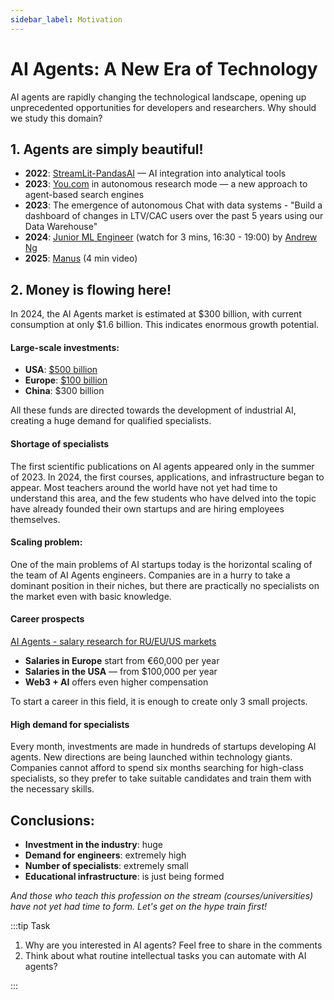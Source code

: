 ```yaml
---
sidebar_label: Motivation
---
```


# AI Agents: A New Era of Technology

AI agents are rapidly changing the technological landscape, opening up unprecedented opportunities for developers and researchers.
Why should we study this domain?

## 1. Agents are simply beautiful!

- **2022**: [StreamLit-PandasAI](https://github.com/worldline/streamlit-pandasai) — AI integration into analytical tools
- **2023**: [You.com](https://you.com/) in autonomous research mode — a new approach to agent-based search engines
- **2023**: The emergence of autonomous Chat with data systems - "Build a dashboard of changes in LTV/CAC users over the past 5 years using our Data Warehouse"
- **2024**: [Junior ML Engineer](https://youtu.be/q1XFm21I-VQ?si=70kO1tBiccm6J47T&t=994) (watch for 3 mins, 16:30 - 19:00) by [Andrew Ng](https://www.andrewng.org/)
- **2025**: [Manus](https://youtu.be/K27diMbCsuw?si=vhvBBzXLRG81ZUPz) (4 min video)

## 2. Money is flowing here!

In 2024, the AI Agents market is estimated at $300 billion, with current consumption at only $1.6 billion. This indicates enormous growth potential.

#### Large-scale investments:
- **USA**: [$500 billion](https://openai.com/index/announcing-the-stargate-project/)
- **Europe**: [$100 billion](https://www.reuters.com/technology/artificial-intelligence/france-invest-109-billion-euros-ai-macron-announces-2025-02-09/)
- **China**: $300 billion

All these funds are directed towards the development of industrial AI, creating a huge demand for qualified specialists.

#### Shortage of specialists

The first scientific publications on AI agents appeared only in the summer of 2023. In 2024, the first courses, applications, and infrastructure began to appear. Most teachers around the world have not yet had time to understand this area, and the few students who have delved into the topic have already founded their own startups and are hiring employees themselves.

#### Scaling problem:

One of the main problems of AI startups today is the horizontal scaling of the team of AI Agents engineers. Companies are in a hurry to take a dominant position in their niches, but there are practically no specialists on the market even with basic knowledge.

#### Career prospects

[AI Agents - salary research for RU/EU/US markets](https://www.reddit.com/r/AI_Agents/comments/1jhtu6v/genai_frameworks_popularity_on_job_market_research/?utm_source=share&utm_medium=web3x&utm_name=web3xcss&utm_term=1&utm_content=share_button)

- **Salaries in Europe** start from €60,000 per year
- **Salaries in the USA** — from $100,000 per year
- **Web3 + AI** offers even higher compensation

To start a career in this field, it is enough to create only 3 small projects.

#### High demand for specialists

Every month, investments are made in hundreds of startups developing AI agents. New directions are being launched within technology giants. Companies cannot afford to spend six months searching for high-class specialists, so they prefer to take suitable candidates and train them with the necessary skills.

## Conclusions:

- **Investment in the industry**: huge
- **Demand for engineers**: extremely high
- **Number of specialists**: extremely small
- **Educational infrastructure**: is just being formed

*And those who teach this profession on the stream (courses/universities) have not yet had time to form. Let's get on the hype train first!*

:::tip Task

1. Why are you interested in AI agents? Feel free to share in the comments
2. Think about what routine intellectual tasks you can automate with AI agents?

:::